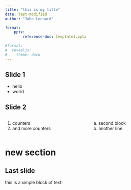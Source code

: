 ---
title: "this is my title"
date: last-modified
author: "John Leonard"

format:
    pptx:
        reference-doc: template1.pptx

#format:
#  revealjs: 
#    theme: dark
---

## Slide 1

- hello
- world

## Slide 2

:::: {.columns}

::: {.column}
1. counters
1. and more counters
:::

::: {.column}
a. second block
a. another line
:::

::::

# new section

## Last slide

this is a simple block of text!



